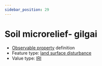 ```yaml
---
sidebar_position: 29
---
```



# Soil microrelief- gilgai

- [Observable property](/viewers/dawe-vocabs?uri=https://linked.data.gov.au/def/test/dawe-cv/46dc0c67-027b-4a79-bbf5-d12d39fe01f0) definition
- Feature type: [land surface disturbance](http://linked.data.gov.au/def/tern-cv/7e256d28-e686-4b6a-b64a-ac1b1a8f164d)
- Value type: [IRI](https://w3id.org/tern/ontologies/tern/IRI)


<Example protocolModule="plot-soil-description" observableProperty="https://linked.data.gov.au/def/test/dawe-cv/46dc0c67-027b-4a79-bbf5-d12d39fe01f0" />
